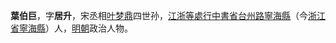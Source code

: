 '''葉伯巨'''，字'''居升'''，宋丞相[[叶梦鼎|叶梦鼎]]四世孙，[[江浙等處行中書省|江浙等處行中書省]][[台州路|台州路]][[寧海縣_(浙江省)|寧海縣]]（今[[浙江省|浙江省]][[寧海縣_(浙江省)|寧海縣]]）人，[[明朝|明朝]]政治人物。
